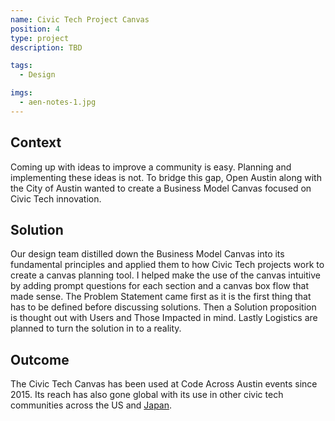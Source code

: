 ```yaml
---
name: Civic Tech Project Canvas
position: 4
type: project
description: TBD

tags:
  - Design

imgs:
  - aen-notes-1.jpg
---
```


## Context

Coming up with ideas to improve a community is easy. Planning and implementing these ideas is not. To bridge this gap, Open Austin along with the City of Austin wanted to create a Business Model Canvas focused on Civic Tech innovation.

## Solution

Our design team distilled down the Business Model Canvas into its fundamental principles and applied them to how Civic Tech projects work to create a canvas planning tool.
I helped make the use of the canvas intuitive by adding prompt questions for each section and a canvas box flow that made sense. The Problem Statement came first as it is the first thing that has to be defined before discussing solutions. Then a Solution proposition is thought out with Users and Those Impacted in mind. Lastly Logistics are planned to turn the solution in to a reality.

## Outcome

The Civic Tech Canvas has been used at Code Across Austin events since 2015. Its reach has also gone global with its use in other civic tech communities across the US and [Japan](https://docs.google.com/presentation/d/1-ZnkscsA4DyDAVfVkUDbcNmqlQ1t71WmAcWuIZtdnIY/edit?usp=sharing).
